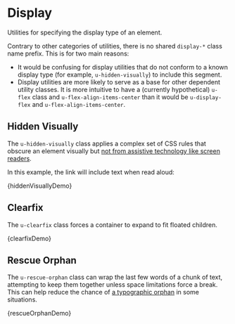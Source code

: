 
<Meta title="Utilities/Display" />

# Display

Utilities for specifying the display type of an element.

Contrary to other categories of utilities, there is no shared `display-*` class name prefix. This is for two main reasons:

- It would be confusing for display utilities that do not conform to a known display type (for example, `u-hidden-visually`) to include this segment.
- Display utilities are more likely to serve as a base for other dependent utility classes. It is more intuitive to have a (currently hypothetical) `u-flex` class and `u-flex-align-items-center` than it would be `u-display-flex` and `u-flex-align-items-center`.

## Hidden Visually

The `u-hidden-visually` class applies a complex set of CSS rules that obscure an element visually but [not from assistive technology like screen readers](https://cloudfour.com/thinks/see-no-evil-hidden-content-and-accessibility/#showing-additional-content-for-screen-readers).

In this example, the link will include text when read aloud:

<Canvas>
  <Story name="Hidden Visually">{hiddenVisuallyDemo}</Story>
</Canvas>

## Clearfix

The `u-clearfix` class forces a container to expand to fit floated children.

<Canvas>
  <Story name="Clearfix">{clearfixDemo}</Story>
</Canvas>

## Rescue Orphan

The `u-rescue-orphan` class can wrap the last few words of a chunk of text, attempting to keep them together unless space limitations force a break. This can help reduce the chance of [a typographic orphan](https://en.wikipedia.org/wiki/Widows_and_orphans) in some situations.

<Canvas>
  <Story name="Rescue Orphan">{rescueOrphanDemo}</Story>
</Canvas>
